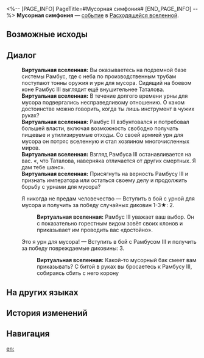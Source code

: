 <%-- [PAGE_INFO]
PageTitle=#Мусорная симфония#
[END_PAGE_INFO] --%>
{{Дополнить}}
{{ВВ Событие Инфобокс
|id                 = 22101
|Название           = 
|Изображение        = Событие ВВ Мусорная симфония.png
|Испытание_в_вв     = 
|Испытание_в_рое    = 
|Испытание_в_зиш    = 
|Испытание_в_рв     = Неизвестно
|Испытание_в_облнеп = 
|Требования         = 
|Пред               = 
|След               = 
|Упоминания         = 
|Порядок            = 
|Порядок_рв         = 103
}}
'''Мусорная симфония''' — [[Расходящаяся вселенная/События|событие]] в [[Расходящаяся вселенная|Расходящейся вселенной]].

==Возможные исходы==
{{Возможные исходы
|Выбор_1 = Я никогда не предам человечество
|Результат_1 = Вступить в бой с урной для мусора и получить за победу случайных диковин 1-3★: 2.

|Выбор_2 = Это я {{MC|ж=королева|м=король}} урн для мусора!
|Результат_2 = Вступить в бой с Рамбусом III и получить за победу повреждаемые диковины: 3.
}}

==Диалог==
{{Диалог Начало}}
:'''Виртуальная вселенная:''' Вы оказываетесь на подземной базе системы Рамбус, где с неба по производственным трубам поступают тонны оружия и урн для мусора. Сидящий на боевом коне Рамбус III выглядит ещё внушительнее Таталова.
:'''Виртуальная вселенная:''' В течение долгого времени урны для мусора подвергались несправедливому отношению. О каком достоинстве можно говорить, когда ты лишь инструмент в чужих руках?
:'''Виртуальная вселенная:''' Рамбус III взбунтовался и потребовал большей власти, включая возможность свободно получать пищевые и утилизируемые отходы. Со своей армией урн для мусора он потряс вселенную и стал хозяином многочисленных миров.
:'''Виртуальная вселенная:''' Взгляд Рамбуса III останавливается на вас. «{{MC|ж=Героиня|м=Герой}}, что {{MC|ж=одолела|м=одолел}} Таталова, наверняка отличается от других смертных. Я дам тебе шанс».
:'''Виртуальная вселенная:''' Присягнуть на верность Рамбусу III и признать императора или остаться {{MC|ж=верной|м=верным}} своему делу и продолжить борьбу с урнами для мусора?
:{{Диалог|Звезда}} Я никогда не предам человечество &mdash; Вступить в бой с урной для мусора и получить за победу случайных диковин 1-3★: 2.
::'''Виртуальная вселенная:''' Рамбус III уважает ваш выбор. Он с показательно горестным видом зовёт своих клонов и приказывает им проводить вас «достойно».
:{{Диалог|Звезда}} Это я {{MC|ж=королева|м=король}} урн для мусора! &mdash; Вступить в бой с Рамбусом III и получить за победу повреждаемые диковины: 3.
::'''Виртуальная вселенная:''' Какой-то мусорный бак смеет вам приказывать? С битой в руках вы бросаетесь к Рамбусу III, собираясь сбить с него корону
{{Диалог Конец}}

==На других языках==
{{На других языках
|en   = Trash Symphony
|zhs  = 垃圾交响曲
|zht  = 垃圾交響曲
|ja   = トラッシュシンフォニー
|ko   = 쓰레기 교향곡
|es   = Sinfonía de la basura
|fr   = Symphonie d'ordures
|ru   = Мусорная симфония
|th   = ขยะซิมโฟนี
|vi   = Bản Giao Hưởng Rác
|de   = Müllsymphonie
|id   = Simfoni Sampah
|pt   = Sinfonia do Lixo
}}

==История изменений==
{{История изменений|null}}

==Навигация==
{{События ВВ Навбокс}}

[[en:]]